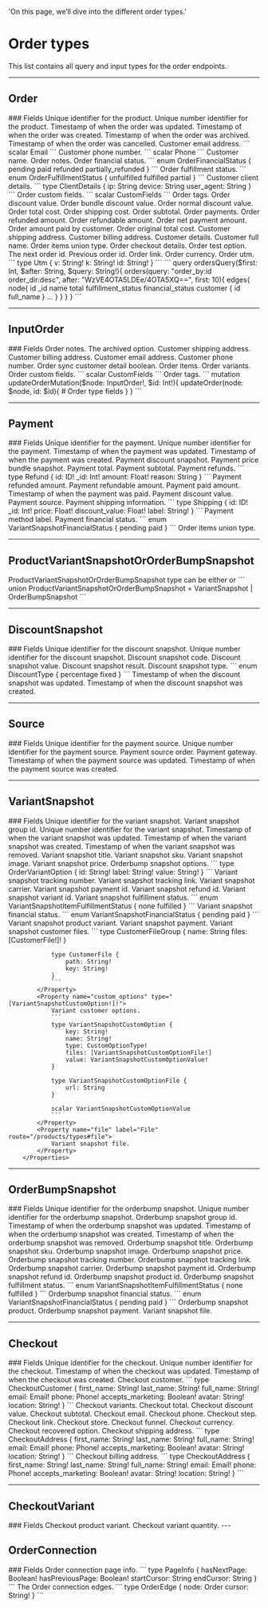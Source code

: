   'On this page, we’ll dive into the different order types.'

# Order types
This list contains all query and input types for the order endpoints.

---

## Order

<Row>
  <Col>
		### Fields
		<Properties> 
			<Property name="id" type="ID!">
				Unique identifier for the product.
			</Property>
			<Property name="_id" type="Int!">
				Unique number identifier for the product.
			</Property>
			<Property name="updated_at" label="TimeStamp!" route='/other#timestamp'>
				Timestamp of when the order was updated.
			</Property>
			<Property name="created_at" label="TimeStamp!" route='/other#timestamp'>
				Timestamp of when the order was created.
			</Property>
			<Property name="archived_at" label="TimeStamp" route='/other#timestamp'>
				Timestamp of when the order was archived.
			</Property>
			<Property name="cancelled_at" label="TimeStamp" route='/other#timestamp'>
				Timestamp of when the order was cancelled.
			</Property>
			<Property name="email" type="Email!">
				Customer email address.
				```
				scalar Email
				```
			</Property>
			<Property name="phone" type="Phone!">
				Customer phone number.
				```
				scalar Phone
				```
			</Property>
			<Property name="name" type="String!">
				Customer name.
			</Property>
			<Property name="notes" type="String">
				Order notes.
			</Property>
			<Property name="financial_status" type="OrderFinancialStatus!">
				Order financial status.
				```
				enum OrderFinancialStatus {
					pending
					paid
					refunded
					partially_refunded
				}
				```
			</Property>
			<Property name="fulfillment_status" type="OrderFulfillmentStatus!">
				Order fulfillment status.
				```
				enum OrderFulfillmentStatus {
					unfulfilled
					fulfilled
					partial
				}
				```
			</Property>
			<Property name="client_details" type="ClientDetails!">
				Customer client details.
				```
				type ClientDetails {
					ip: String
					device: String
					user_agent: String
				}
				```
			</Property>
			<Property name="custom" type="CustomFields!">
				Order custom fields.
				```
				scalar CustomFields
				```
			</Property>
			<Property name="tags" type="[String!]!">
				Order tags. 
			</Property>
			<Property name="discount_value" type="Float!">
				Order discount value. 
			</Property>
			<Property name="bundle_discount_value" type="Float!">
				Order bundle discount value.
			</Property>
			<Property name="normal_discount_value" type="Float!">
				Order normal discount value.
			</Property>
			<Property name="total" type="Float!">
				Order total cost.
			</Property>
			<Property name="shipping" type="Float!">
				Order shipping cost.
			</Property>
			<Property name="subtotal" type="Float!">
				Order subtotal.
			</Property>
			<Property name="payments" label="[Payment!]!" route="/orders/types#payment">
				Order payments.
			</Property>
			<Property name="refunded_amount" type="Float!">
				Order refunded amount.
			</Property>
			<Property name="refundable" type="Float!">
				Order refundable amount.
			</Property>
			<Property name="net_payment" type="Float!">
				Order net payment amount.
			</Property>
			<Property name="paid_by_customer" type="Float!">
				Order amount paid by customer.
			</Property>
			<Property name="original_total" type="Float!">
				Order original total cost.
			</Property>
			<Property name="shipping_address" label="Address" route="/customers/types#address">
				Customer shipping address.
			</Property>
			<Property name="billing_address" label="Address" route="/customers/types#address">
				Customer billing address.
			</Property>
			<Property name="customer" label="Customer!"  route="/customers/types#customer">
				Customer details.
			</Property>
			<Property name="customer_full_name" type="String">
				Customer full name.
			</Property>
			<Property name="items" label="[ProductVariantSnapshotOrOrderBumpSnapshot!]!" route='/orders/types#product-variant-snapshot-or-order-bump-snapshot'>
				Order items union type.
			</Property>
			<Property name='checkout' label="Checkout" route="/orders/types#checkout">
				Order checkout details.
			</Property>
			<Property name="test" type="Boolean!">
				Order test option.
			</Property>
			<Property name="nextOrderID" type="ID">
				The next order id.
			</Property>
			<Property name="prevOrderID" type="ID">
				Previous order id.
			</Property>
			<Property name="link" type="String">
				Order link.
			</Property>
			<Property name="currency" type="String!">
				Order currency.
			</Property>
			<Property name="utm" type="[Utm!]">
				Order utm.
				```
				type Utm {
					v: String!
					k: String!
					id: String!
				}
				```
			</Property>
		</Properties>
  </Col>
  <Col sticky>
    <CodeGroup title="Request" tag="POST" label="https://services.lightfunnels.com/api/v2">
			```
			query ordersQuery($first: Int, $after: String, $query: String!){
				orders(query: "order_by:id order_dir:desc", after: "WzVE4OTA5LDEe/4OTA5XQ==", first: 10){
					edges{
						node{
							id
							_id
							name
							total
							fulfillment_status
							financial_status
							customer {
								id
								full_name
							}
							...
						}
					}
				}		
			}
			```
    </CodeGroup>
  </Col>
</Row>

---

## InputOrder

<Row>
  <Col>
		### Fields
		<Properties> 
			<Property name="notes" type="String">
				Order notes.
			</Property>
			<Property name="archived" type="Boolean">
				The archived option.
			</Property>
			<Property name="shipping_address" label="InputAddress" route="/customers/types#input-address">
				Customer shipping address.
			</Property>
			<Property name="billing_address" label="InputAddress" route="/customers/types#input-address">
				Customer billing address.
			</Property>
			<Property name="email" type="String">
				Customer email address.
			</Property>
			<Property name="phone" type="String">
				Customer phone number.
			</Property>
			<Property name="sync_customer_details" type="Boolean">
				Order sync customer detail boolean.
			</Property>
			<Property name="items" type="[ID!]">
				Order items.
			</Property>
			<Property name="variants" type="[Int!]">
				Order variants.
			</Property>
			<Property name="custom" type="CustomFields">
				Order custom fields.
				```
				scalar CustomFields
				```
			</Property>
			<Property name="tags" type="[String!]">
				Order tags. 
			</Property>
		</Properties>
  </Col>
  <Col sticky>
    <CodeGroup title="Request" tag="POST" label="https://services.lightfunnels.com/api/v2">
			```
			mutation updateOrderMutation($node: InputOrder!, $id: Int!){
				updateOrder(node: $node, id: $id){
					# Order type fields
				}
			}
			```
    </CodeGroup>
  </Col>
</Row>

---

## Payment

<Row>
  <Col>
		### Fields
		<Properties> 
			<Property name="id" type="ID!">
				Unique identifier for the payment.
			</Property>
			<Property name="_id" type="Int!">
				Unique number identifier for the payment.
			</Property>
			<Property name="updated_at" label="TimeStamp!" route='/other#timestamp'>
				Timestamp of when the payment was updated.
			</Property>
			<Property name="created_at" label="TimeStamp!" route='/other#timestamp'>
				Timestamp of when the payment was created.
			</Property>
			<Property name="discount_snapshot" label="DiscountSnapshot" route="/orders/types#discount-snapshot">
				Payment discount snapshot.
			</Property>
			<Property name="price_bundle_snapshot" label="[PriceBundleSnapshot!]!" route="/bundles/types#price-bundle-snapshot">
				Payment price bundle snapshot.
			</Property>
			<Property name="total" type="Float!">
				Payment total.
			</Property>
			<Property name="sub_total" type="Float!">
				Payment subtotal.
			</Property>
			<Property name="refunds" type="[Refund]">
				Payment refunds.
				```
				type Refund {
					id: ID!
					_id: Int!
					amount: Float!
					reason: String
				}
				```
			</Property>
			<Property name="refunded" type="Float!">
				Payment refunded amount.
			</Property>
			<Property name="refundable" type="Float!">
				Payment refundable amount.
			</Property>
			<Property name="paid" type="Float!">
				Payment paid amount.
			</Property>
			<Property name="paid_at" label="TimeStamp" route='/other#timestamp'>
				Timestamp of when the payment was paid.
			</Property>
			<Property name="discount_value" type="Float!">
				Payment discount value.
			</Property>
			<Property name="source" label="Source!" route="/orders/types#source">
				Payment source.
			</Property>
			<Property name="shipping" type="Shipping">
				Payment shipping information.
				```
				type Shipping {
					id: ID!
					_id: Int!
					price: Float!
					discount_value: Float!
					label: String!
				}
				```
			</Property>
			<Property name="paymentMethodLabel" type="String!">
				Payment method label.
			</Property>
			<Property name="financial_status" type="VariantSnapshotFinancialStatus">
				Payment financial status.
				```
				enum VariantSnapshotFinancialStatus {
					pending
					paid
				}
				```
			</Property>
			<Property name="items" label="[ProductVariantSnapshotOrOrderBumpSnapshot!]!" route='/orders/types#product-variant-snapshot-or-order-bump-snapshot'>
				Order items union type.
			</Property>
		</Properties>
  </Col>
</Row>

---

## ProductVariantSnapshotOrOrderBumpSnapshot

<Row>
  <Col>
	<Properties> 
		ProductVariantSnapshotOrOrderBumpSnapshot type can be either
		<Property label="VariantSnapshot" route="/orders/types#variant-snapshot"></Property> 
		or
		<Property label="OrderBumpSnapshot" route="/orders/types#order-bump-snapshot"></Property>
		```
		union ProductVariantSnapshotOrOrderBumpSnapshot = VariantSnapshot | OrderBumpSnapshot
		```
	</Properties> 
  </Col>
</Row>

---

## DiscountSnapshot

<Row>
  <Col>
		### Fields
		<Properties> 
			<Property name="id" type="ID!">
				Unique identifier for the discount snapshot.
			</Property>
			<Property name="_id" type="Int!">
				Unique number identifier for the discount snapshot.
			</Property>
			<Property name="code" type="String">
				Discount snapshot code.
			</Property>
			<Property name="value" type="Float">
				Discount snapshot value.
			</Property>
			<Property name="discount_result" type="Float">
				Discount snapshot result.
			</Property>
			<Property name="type" type="DiscountType">
				Discount snapshot type.
				```
				enum DiscountType {
					percentage
					fixed
				}
				```
			</Property>
			<Property name="updated_at" label="TimeStamp!" route='/other#timestamp'>
				Timestamp of when the discount snapshot was updated.
			</Property>
			<Property name="created_at" label="TimeStamp!" route='/other#timestamp'>
				Timestamp of when the discount snapshot was created.
			</Property>
		</Properties>
  </Col>
</Row>

---

## Source

<Row>
  <Col>
		### Fields
		<Properties> 
			<Property name="id" type="ID!">
				Unique identifier for the payment source.
			</Property>
			<Property name="_id" type="Int!">
				Unique number identifier for the payment source.
			</Property>
			<Property name="order" label="Order!" route="/orders/types#order">
				Payment source order.
			</Property>
			<Property name="payment_gateway" label="PaymentGateway!" route="/other#payment-gateway">
				Payment gateway.
			</Property>
			<Property name="updated_at" label="TimeStamp!" route='/other#timestamp'>
				Timestamp of when the payment source was updated.
			</Property>
			<Property name="created_at" label="TimeStamp!" route='/other#timestamp'>
				Timestamp of when the payment source was created.
			</Property>
		</Properties>
  </Col>
</Row>

---

## VariantSnapshot

<Row>
  <Col>
		### Fields
		<Properties> 
			<Property name="id" type="ID!">
				Unique identifier for the variant snapshot.
			</Property>
			<Property name="groupID" type="String!">
				Variant snapshot group id.
			</Property>
			<Property name="_id" type="Int!">
				Unique number identifier for the variant snapshot.
			</Property>
			<Property name="updated_at" label="TimeStamp!" route='/other#timestamp'>
				Timestamp of when the variant snapshot was updated.
			</Property>
			<Property name="created_at" label="TimeStamp!" route='/other#timestamp'>
				Timestamp of when the variant snapshot was created.
			</Property>
			<Property name="removed_at" type="TimeStamp">
				Timestamp of when the variant snapshot was removed.
			</Property>
			<Property name="title" type="String!">
				Variant snapshot title.
			</Property>
			<Property name="sku" type="String!">
				Variant snapshot sku.
			</Property>
			<Property name="image" label="Image" route="/other#image">
				Variant snapshot image.
			</Property>
			<Property name="price" type="Float!">
				Variant snapshot price.
			</Property>
			<Property name="options" type="[OrderVariantOption!]!">
				Orderbump snapshot options.
				```
				type OrderVariantOption {
					id: String!
					label: String!
					value: String!
				}
				```
			</Property>
			<Property name="tracking_number" type="String">
				Variant snapshot tracking number.
			</Property>
			<Property name="tracking_link" type="String">
				Variant snapshot tracking link.
			</Property>
			<Property name="carrier" type="String">
				Variant snapshot carrier.
			</Property>
			<Property name="payment_id" type="ID!">
				Variant snapshot payment id.
			</Property>
			<Property name="refund_id" type="ID">
				Variant snapshot refund id.
			</Property>
			<Property name="variant_id" type="ID">
				Variant snapshot variant id.
			</Property>
			<Property name="fulfillment_status" type="VariantSnapshotItemFulfillmentStatus!">
				Variant snapshot fulfillment status.
				```
				enum VariantSnapshotItemFulfillmentStatus {
					none
					fulfilled
				}
				```
			</Property>
			<Property name="financial_status" type="VariantSnapshotFinancialStatus!">
				Variant snapshot financial status.
				```
				enum VariantSnapshotFinancialStatus {
					pending
					paid
				}
				```
			</Property>
			<Property name="variant" label="ProductVariant" route="/products/types#product-variant">
				Variant snapshot product variant.
			</Property>
			<Property name="payment" label="Payment!" route="/orders/types#payment">
				Variant snapshot payment.
			</Property>
			<Property name="customer_files" type="[CustomerFileGroup!]!">
				Variant snapshot customer files.
				```
				type CustomerFileGroup {
					name: String
					files: [CustomerFile!]!
				}

				type CustomerFile {
					path: String!
					key: String!
				}
				```
			</Property>
			<Property name="custom_options" type="[VariantSnapshotCustomOption!]!">
				Variant customer options.
				```
				type VariantSnapshotCustomOption {
					key: String!
					name: String!
					type: CustomOptionType!
					files: [VariantSnapshotCustomOptionFile!]
					value: VariantSnapshotCustomOptionValue!
				}

				type VariantSnapshotCustomOptionFile {
					url: String
				}

				scalar VariantSnapshotCustomOptionValue
				```
			</Property>
			<Property name="file" label="File" route="/products/types#file">
				Variant snapshot file.
			</Property>
		</Properties>
  </Col>
</Row>

---

## OrderBumpSnapshot

<Row>
  <Col>
		### Fields
		<Properties> 
			<Property name="id" type="ID!">
				Unique identifier for the orderbump snapshot.
			</Property>
			<Property name="_id" type="Int!">
				Unique number identifier for the orderbump snapshot.
			</Property>
			<Property name="groupID" type="String!">
				Orderbump snapshot group id.
			</Property>
			<Property name="updated_at" label="TimeStamp!" route='/other#timestamp'>
				Timestamp of when the orderbump snapshot was updated.
			</Property>
			<Property name="created_at" label="TimeStamp!" route='/other#timestamp'>
				Timestamp of when the orderbump snapshot was created.
			</Property>
			<Property name="removed_at" type="TimeStamp">
				Timestamp of when the orderbump snapshot was removed.
			</Property>
			<Property name="title" type="String!">
				Orderbump snapshot title.
			</Property>
			<Property name="sku" type="String!">
				Orderbump snapshot sku.
			</Property>
			<Property name="image" label="Image" route="/other#image">
				Orderbump snapshot image.
			</Property>
			<Property name="price" type="Float!">
				Orderbump snapshot price.
			</Property>
			<Property name="tracking_number" type="String">
				Orderbump snapshot tracking number.
			</Property>
			<Property name="tracking_link" type="String">
				Orderbump snapshot tracking link.
			</Property>
			<Property name="carrier" type="String">
				Orderbump snapshot carrier.
			</Property>
			<Property name="payment_id" type="ID!">
				Orderbump snapshot payment id.
			</Property>
			<Property name="refund_id" type="ID">
				Orderbump snapshot refund id.
			</Property>
			<Property name="product_id" type="ID!">
				Orderbump snapshot product id.
			</Property>
			<Property name="fulfillment_status" type="VariantSnapshotItemFulfillmentStatus">
				Orderbump snapshot fulfillment status.
				```
				enum VariantSnapshotItemFulfillmentStatus {
					none
					fulfilled
				}
				```
			</Property>
			<Property name="financial_status" type="VariantSnapshotFinancialStatus">
				Orderbump snapshot financial status.
				```
				enum VariantSnapshotFinancialStatus {
					pending
					paid
				}
				```
			</Property>
			<Property name="product" label="Product" route="/products/types#product">
				Orderbump snapshot product.
			</Property>
			<Property name="payment" label="Payment!" route="/orders/types#payment">
				Orderbump snapshot payment.
			</Property>
			<Property name="file" label="File" route="/products/types#file">
				Variant snapshot file.
			</Property>
		</Properties>
  </Col>
</Row>

---

## Checkout

<Row>
  <Col>
		### Fields
		<Properties> 
			<Property name="id" type="ID!">
				Unique identifier for the checkout.
			</Property>
			<Property name="_id" type="Int!">
				Unique number identifier for the checkout.
			</Property>
			<Property name="updated_at" label="TimeStamp!" route='/other#timestamp'>
				Timestamp of when the checkout was updated.
			</Property>
			<Property name="created_at" label="TimeStamp!" route='/other#timestamp'>
				Timestamp of when the checkout was created.
			</Property>
			<Property name="customer" type="CheckoutCustomer!">
				Checkout customer.
				```
				type CheckoutCustomer {
					first_name: String!
					last_name: String!
					full_name: String!
					email: Email!
					phone: Phone!
					accepts_marketing: Boolean!
					avatar: String!
					location: String!
				}
				```
			</Property>
			<Property name="variants" label="[CheckoutVariant!]!" route='/orders/types#checkout-variant'>
				Checkout variants.
			</Property>
			<Property name="total" type="Float!">
				Checkout total.
			</Property>
			<Property name="discount_value" type="Float!">
				Checkout discount value.
			</Property>
			<Property name="subtotal" type="Float">
				Checkout subtotal.
			</Property>
			<Property name="email" type="String">
				Checkout email.
			</Property>
			<Property name="phone" type="String">
				Checkout phone.
			</Property>
			<Property name="step" label="Step" route="/funnels/types#step">
				Checkout step.
			</Property>
			<Property name="link" type="String">
				Checkout link.
			</Property>
			<Property name="store" label="Store" route='/stores/types#store'>
				Checkout store.
			</Property>
			<Property name="funnel" label="Funnel" route='/funnels/types#funnel'>
				Checkout funnel.
			</Property>
			<Property name="currency" type="String!">
				Checkout currency.
			</Property>
			<Property name="recovered" type="Boolean">
				Checkout recovered option.
			</Property>
			<Property name="shipping_address" type="CheckoutAddress">
				Checkout shipping address.
				```
				type CheckoutAddress {
					first_name: String!
					last_name: String!
					full_name: String!
					email: Email!
					phone: Phone!
					accepts_marketing: Boolean!
					avatar: String!
					location: String!
				}
				```
			</Property>
			<Property name="billing_address" type="CheckoutAddress">
				Checkout billing address.
				```
				type CheckoutAddress {
					first_name: String!
					last_name: String!
					full_name: String!
					email: Email!
					phone: Phone!
					accepts_marketing: Boolean!
					avatar: String!
					location: String!
				}
				```
			</Property>
		</Properties>
  </Col>
</Row>

---

## CheckoutVariant 

<Row>
  <Col>
		### Fields
		<Properties> 
			<Property name='variant' label='ProductVariant' route="/products/types#product-variant">
				Checkout product variant.
			</Property>
			<Property name="quantity" type="Int!">
				Checkout variant quantity.
			</Property>
		</Properties> 
  </Col>
</Row>
---

## OrderConnection

<Row>
  <Col>
		### Fields
		<Properties> 
			<Property name="pageInfo" type="PageInfo!">
				Order connection page info.
				```
				type PageInfo {
					hasNextPage: Boolean!
					hasPreviousPage: Boolean!
					startCursor: String
					endCursor: String
				}
				```
			</Property>
			<Property name="edges" type="[OrderEdge]">
				The Order connection edges.
				```
				type OrderEdge {
					node: Order
					cursor: String!
				}
				```
			</Property>
		</Properties>
  </Col>
</Row>
